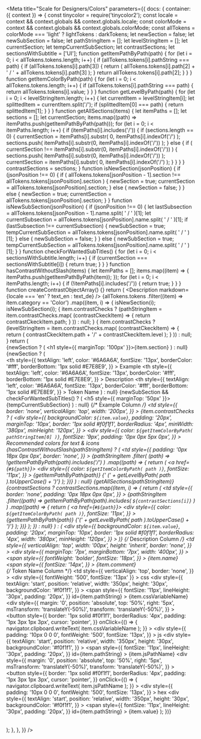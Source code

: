 

<Meta
  title="Scale for Designers/Colors"
  parameters={{
    docs: {
      container: ({ context }) => {
        const tinycolor = require('tinycolor2');
        const locale = context && context.globals && context.globals.locale;
        const colorMode =
          context && context.globals && context.globals.colorMode;
        const allTokens = colorMode === 'light' ? lightTokens : darkTokens;
        let newSection = false;
        let newSubSection = false;
        let pathStringItem = [];
        let levelStringItem = [];
        let currentSection;
        let tempCurrentSubSection;
        let contrastSections;
        let sectionsWithSubtitle = ['UI'];
        function getItemPathByPath(path) {
          for (let i = 0; i < allTokens.tokens.length; i++) {
            if (allTokens.tokens[i].pathString === path) {
              if (allTokens.tokens[i].path[3]) {
                return (
                  allTokens.tokens[i].path[2] +
                  ' / ' +
                  allTokens.tokens[i].path[3]
                );
              }
              return allTokens.tokens[i].path[2];
            }
          }
        }
        function getItemColorByPath(path) {
          for (let i = 0; i < allTokens.tokens.length; i++) {
            if (allTokens.tokens[i].pathString === path) {
              return allTokens.tokens[i].value;
            }
          }
        }
        function getLevelByPath(path) {
          for (let i = 0; i < levelStringItem.length; i++) {
            let currentItem = levelStringItem[i];
            let splittedItem = currentItem.split('/');
            if (splittedItem[0] === path) {
              return splittedItem[1];
            }
          }
        }
        function getAllSections(items) {
          let itemPaths = [];
          let sections = [];
          let currentSection;
          items.map((path) => itemPaths.push(getItemPathByPath(path)));
          for (let i = 0; i < itemPaths.length; i++) {
            if (itemPaths[i].includes('/')) {
              if (sections.length == 0) {
                currentSection = itemPaths[i].substr(
                  0,
                  itemPaths[i].indexOf('/')
                );
                sections.push(
                  itemPaths[i].substr(0, itemPaths[i].indexOf('/'))
                );
              } else {
                if (
                  currentSection !==
                  itemPaths[i].substr(0, itemPaths[i].indexOf('/'))
                ) {
                  sections.push(
                    itemPaths[i].substr(0, itemPaths[i].indexOf('/'))
                  );
                  currentSection = itemPaths[i].substr(
                    0,
                    itemPaths[i].indexOf('/')
                  );
                }
              }
            }
          }
          contrastSections = sections;
        }
        function isNewSection(jsonPosition) {
          if (jsonPosition !== 0) {
            if (
              allTokens.tokens[jsonPosition - 1].section !==
              allTokens.tokens[jsonPosition].section
            ) {
              newSection = true;
              currentSection = allTokens.tokens[jsonPosition].section;
            } else {
              newSection = false;
            }
          } else {
            newSection = true;
            currentSection = allTokens.tokens[jsonPosition].section;
          }
        }
        function isNewSubSection(jsonPosition) {
          if (jsonPosition !== 0) {
            let lastSubsection = allTokens.tokens[jsonPosition - 1].name.split(
              ' / '
            )[1];
            let currentSubsection = allTokens.tokens[jsonPosition].name.split(
              ' / '
            )[1];
            if (lastSubsection !== currentSubsection) {
              newSubSection = true;
              tempCurrentSubSection = allTokens.tokens[jsonPosition].name.split(
                ' / '
              )[1];
            } else {
              newSubSection = false;
            }
          } else {
            newSubSection = true;
            tempCurrentSubSection = allTokens.tokens[jsonPosition].name.split(
              ' / '
            )[1];
          }
        }
        function checkForWantedSubTitles() {
          for (let i = 0; i < sectionsWithSubtitle.length; i++) {
            if (currentSection === sectionsWithSubtitle[i]) {
              return true;
            }
          }
        }
        function hasContrastWithoutSlash(items) {
          let itemPaths = [];
          items.map((item) => {
            itemPaths.push(getItemPathByPath(item));
          });
          for (let i = 0; i < itemPaths.length; i++) {
            if (!itemPaths[i].includes('/')) {
              return true;
            }
          }
        }
        function createContrastObjectArray() {}
        return (
          <DocsContainer context={context}>
            <Description markdown={locale === 'en' ? text_en : text_de} />
            <table>
              {allTokens.tokens
                .filter((item) => item.category == 'Color')
                .map((item, i) => {
                  isNewSection(i);
                  isNewSubSection(i);
                  {
                    item.contrastChecks
                      ? (pathStringItem = item.contrastChecks.map(
                          (contrastCkeckItem) => {
                            return contrastCkeckItem.path;
                          }
                        ))
                      : null;
                  }
                  {
                    item.contrastChecks
                      ? (levelStringItem = item.contrastChecks.map(
                          (contrastCkeckItem) => {
                            return (
                              contrastCkeckItem.path +
                              '/' +
                              contrastCkeckItem.level
                            );
                          }
                        ))
                      : null;
                  }
                  return (
                    <div>
                      {newSection ? (
                        <h1 style={{ marginTop: '100px' }}>{item.section}</h1>
                      ) : null}
                      {newSection ? (
                        <thead>
                          <tr>
                            <th
                              style={{
                                textAlign: 'left',
                                color: '#6A6A6A',
                                fontSize: '13px',
                                borderColor: '#fff',
                                borderBottom: '1px solid #E7E8E9',
                              }}
                            >
                              Example
                            </th>
                            <th
                              style={{
                                textAlign: 'left',
                                color: '#6A6A6A',
                                fontSize: '13px',
                                borderColor: '#fff',
                                borderBottom: '1px solid #E7E8E9',
                              }}
                            >
                              Description
                            </th>
                            <th
                              style={{
                                textAlign: 'left',
                                color: '#6A6A6A',
                                fontSize: '13px',
                                borderColor: '#fff',
                                borderBottom: '1px solid #E7E8E9',
                              }}
                            >
                              Token Name
                            </th>
                          </tr>
                        </thead>
                      ) : null}
                      <tbody>
                        {newSubSection && checkForWantedSubTitles() ? (
                          <h5 style={{ marginTop: '50px' }}>
                            {tempCurrentSubSection}
                          </h5>
                        ) : null}
                        <tr>
                          {/* Example Column */}
                          <td
                            style={{
                              border: 'none',
                              verticalAlign: 'top',
                              width: '200px',
                            }}
                          >
                            {item.contrastChecks ? (
                              <div
                                style={{
                                  backgroundColor: `${item.value}`,
                                  padding: '20px',
                                  marginTop: '10px',
                                  border: '1px solid #f0f1f1',
                                  borderRadius: '4px',
                                  minWidth: '380px',
                                  minHeight: '120px',
                                }}
                              >
                                <div
                                  style={{
                                    color: `${getItemColorByPath(
                                      pathStringItem[0]
                                    )}`,
                                    fontSize: '9px',
                                    padding: '0px 0px 5px 0px',
                                  }}
                                >
                                  Recommended colors for text & icons
                                </div>
                                {hasContrastWithoutSlash(pathStringItem) ? (
                                  <td
                                    style={{
                                      padding: '0px 18px 0px 0px',
                                      border: 'none',
                                    }}
                                  >
                                    {pathStringItem
                                      .filter(
                                        (path) =>
                                          !getItemPathByPath(path).includes('/')
                                      )
                                      .map((path) => {
                                        return (
                                          <a href={`#${path}`}>
                                            <div
                                              style={{
                                                color: `${getItemColorByPath(
                                                  path
                                                )}`,
                                                fontSize: '11px',
                                              }}
                                            >
                                              {getItemPathByPath(path)}
                                              {' (' +
                                                getLevelByPath(
                                                  path
                                                ).toUpperCase() +
                                                ')'}
                                            </div>
                                          </a>
                                        );
                                      })}
                                  </td>
                                ) : null}
                                {getAllSections(pathStringItem)}
                                {contrastSections
                                  ? contrastSections.map((item, i) => {
                                      return (
                                        <td
                                          style={{
                                            border: 'none',
                                            padding: '0px 18px 0px 0px',
                                          }}
                                        >
                                          {pathStringItem
                                            .filter((path) =>
                                              getItemPathByPath(path).includes(
                                                `${contrastSections[i]}`
                                              )
                                            )
                                            .map((path) => {
                                              return (
                                                <a href={`#${path}`}>
                                                  <div
                                                    style={{
                                                      color: `${getItemColorByPath(
                                                        path
                                                      )}`,
                                                      fontSize: '11px',
                                                    }}
                                                  >
                                                    {getItemPathByPath(path)}
                                                    {'(' +
                                                      getLevelByPath(
                                                        path
                                                      ).toUpperCase() +
                                                      ')'}
                                                  </div>
                                                </a>
                                              );
                                            })}
                                        </td>
                                      );
                                    })
                                  : null}
                              </div>
                            ) : (
                              <div
                                style={{
                                  backgroundColor: `${item.value}`,
                                  padding: '20px',
                                  marginTop: '10px',
                                  border: '1px solid #f0f1f1',
                                  borderRadius: '4px',
                                  width: '380px',
                                  minHeight: '120px',
                                }}
                              ></div>
                            )}
                          </td>
                          {/* Description Column */}
                          <td
                            style={{
                              verticalAlign: 'top',
                              width: '00px',
                              height: 'inherit',
                              border: 'none',
                            }}
                          >
                            <div
                              style={{
                                marginTop: '7px',
                                marginBottom: '7px',
                                width: '400px',
                              }}
                            >
                              <div>
                                <span
                                  style={{
                                    fontWeight: 'bolder',
                                    fontSize: '18px',
                                  }}
                                >
                                  {item.name}
                                </span>
                              </div>
                              <div>
                                <span
                                  style={{
                                    fontSize: '14px',
                                  }}
                                >
                                  {item.comment}
                                </span>
                              </div>
                            </div>
                          </td>
                          {/* Token Name Column */}
                          <td
                            style={{
                              verticalAlign: 'top',
                              border: 'none',
                            }}
                          >
                            <div
                              style={{ fontWeight: '500', fontSize: '13px' }}
                            >
                              css
                            </div>
                            <div
                              style={{
                                textAlign: 'start',
                                position: 'relative',
                                width: '350px',
                                height: '30px',
                                backgroundColor: '#f0f1f1',
                              }}
                            >
                              <span
                                style={{
                                  fontSize: '11px',
                                  lineHeight: '30px',
                                  padding: '20px',
                                }}
                                id={item.pathString}
                              >
                                {item.cssVariableName}
                              </span>
                              <div
                                style={{
                                  margin: '0',
                                  position: 'absolute',
                                  top: '50%',
                                  right: '5px',
                                  msTransform: 'translateY(-50%)',
                                  transform: 'translateY(-50%)',
                                }}
                              >
                                <button
                                  style={{
                                    border: '1px solid #f0f1f1',
                                    borderRadius: '4px',
                                    padding: '1px 3px 1px 3px',
                                    cursor: 'pointer',
                                  }}
                                  onClick={() => {
                                    navigator.clipboard.writeText(
                                      item.cssVariableName
                                    );
                                  }}
                                >
                                  <scale-icon-action-copy-paste
                                    size={15}
                                    accessibility-title="copy-paste"
                                    color="hsla(0, 0%, 0%, 0.65)"
                                  />
                                </button>
                              </div>
                            </div>
                            <div
                              style={{
                                padding: '10px 0 0 0',
                                fontWeight: '500',
                                fontSize: '13px',
                              }}
                            >
                              js
                            </div>
                            <div
                              style={{
                                textAlign: 'start',
                                position: 'relative',
                                width: '350px',
                                height: '30px',
                                backgroundColor: '#f0f1f1',
                              }}
                            >
                              <span
                                style={{
                                  fontSize: '11px',
                                  lineHeight: '30px',
                                  padding: '20px',
                                }}
                                id={item.pathString}
                              >
                                {item.jsPathName}
                              </span>
                              <div
                                style={{
                                  margin: '0',
                                  position: 'absolute',
                                  top: '50%',
                                  right: '5px',
                                  msTransform: 'translateY(-50%)',
                                  transform: 'translateY(-50%)',
                                }}
                              >
                                <button
                                  style={{
                                    border: '1px solid #f0f1f1',
                                    borderRadius: '4px',
                                    padding: '1px 3px 1px 3px',
                                    cursor: 'pointer',
                                  }}
                                  onClick={() => {
                                    navigator.clipboard.writeText(
                                      item.jsPathName
                                    );
                                  }}
                                >
                                  <scale-icon-action-copy-paste
                                    size={15}
                                    accessibility-title="copy-paste"
                                    color="hsla(0, 0%, 0%, 0.65)"
                                  />
                                </button>
                              </div>
                            </div>
                            <div
                              style={{
                                padding: '10px 0 0 0',
                                fontWeight: '500',
                                fontSize: '13px',
                              }}
                            >
                              hex
                            </div>
                            <div
                              style={{
                                textAlign: 'start',
                                position: 'relative',
                                width: '350px',
                                height: '30px',
                                backgroundColor: '#f0f1f1',
                              }}
                            >
                              <span
                                style={{
                                  fontSize: '11px',
                                  lineHeight: '30px',
                                  padding: '20px',
                                }}
                                id={item.pathString}
                              >
                                {item.value}
                              </span>
                            </div>
                          </td>
                        </tr>
                      </tbody>
                    </div>
                  );
                })}
            </table>
          </DocsContainer>
        );
      },
    },
  }}
/>
